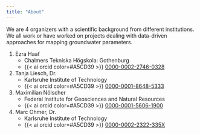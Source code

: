 ```yaml
---
title: "About"
---
```


We are 4 organizers with a scientific background from different institutions. We all work or have worked on projects dealing with data-driven approaches for mapping groundwater parameters.

1.  Ezra Haaf
    -   Chalmers Tekniska Högskola: Gothenburg
    -   {{< ai orcid color=#A5CD39 >}} [0000-0002-2746-0328](https://orcid.org/0000-0002-2746-0328)
2.  Tanja Liesch, Dr.
    -   Karlsruhe Institute of Technology
    -   {{< ai orcid color=#A5CD39 >}} [0000-0001-8648-5333](https://orcid.org/0000-0001-8648-5333)
3.  Maximilian Nölscher
    -   Federal Institute for Geosciences and Natural Resources
    -   {{< ai orcid color=#A5CD39 >}} [0000-0001-5606-1900](https://orcid.org/0000-0001-5606-1900)
4.  Marc Ohmer, Dr.
    -   Karlsruhe Institute of Technology
    -   {{< ai orcid color=#A5CD39 >}} [0000-0002-2322-335X](https://orcid.org/0000-0002-2322-335X)
